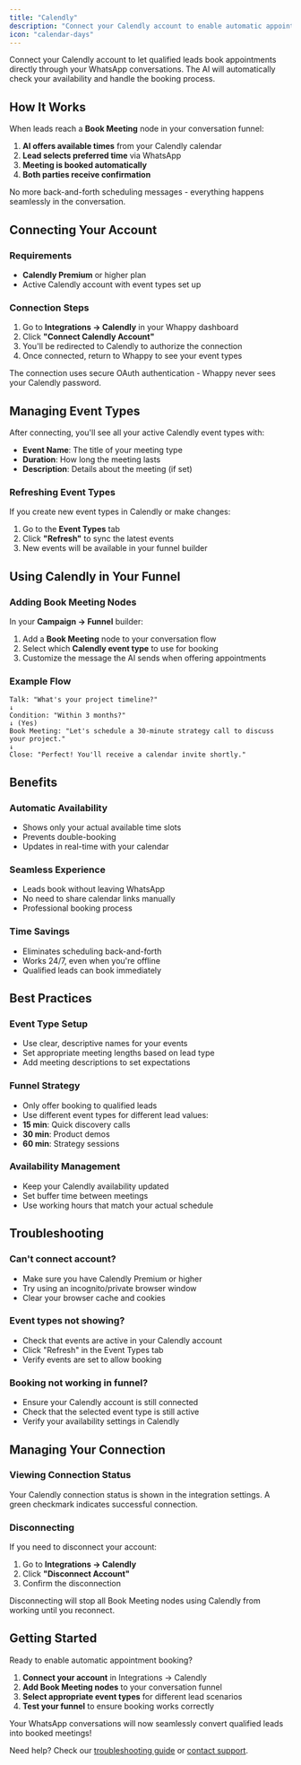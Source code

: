 ```yaml
---
title: "Calendly"
description: "Connect your Calendly account to enable automatic appointment booking in WhatsApp conversations"
icon: "calendar-days"
---
```


Connect your Calendly account to let qualified leads book appointments directly through your WhatsApp conversations. The AI will automatically check your availability and handle the booking process.

## How It Works

When leads reach a **Book Meeting** node in your conversation funnel:

1. **AI offers available times** from your Calendly calendar
2. **Lead selects preferred time** via WhatsApp
3. **Meeting is booked automatically**
4. **Both parties receive confirmation**

No more back-and-forth scheduling messages - everything happens seamlessly in the conversation.

## Connecting Your Account

### Requirements
- **Calendly Premium** or higher plan
- Active Calendly account with event types set up

### Connection Steps

1. Go to **Integrations → Calendly** in your Whappy dashboard
2. Click **"Connect Calendly Account"**
3. You'll be redirected to Calendly to authorize the connection
4. Once connected, return to Whappy to see your event types

<Note>
    The connection uses secure OAuth authentication - Whappy never sees your Calendly password.
</Note>

## Managing Event Types

After connecting, you'll see all your active Calendly event types with:

- **Event Name**: The title of your meeting type
- **Duration**: How long the meeting lasts
- **Description**: Details about the meeting (if set)

### Refreshing Event Types

If you create new event types in Calendly or make changes:

1. Go to the **Event Types** tab
2. Click **"Refresh"** to sync the latest events
3. New events will be available in your funnel builder

## Using Calendly in Your Funnel

### Adding Book Meeting Nodes

In your **Campaign → Funnel** builder:

1. Add a **Book Meeting** node to your conversation flow
2. Select which **Calendly event type** to use for booking
3. Customize the message the AI sends when offering appointments

### Example Flow

```
Talk: "What's your project timeline?"
↓
Condition: "Within 3 months?"
↓ (Yes)
Book Meeting: "Let's schedule a 30-minute strategy call to discuss your project."
↓
Close: "Perfect! You'll receive a calendar invite shortly."
```

## Benefits

### **Automatic Availability**
- Shows only your actual available time slots
- Prevents double-booking
- Updates in real-time with your calendar

### **Seamless Experience**
- Leads book without leaving WhatsApp
- No need to share calendar links manually
- Professional booking process

### **Time Savings**
- Eliminates scheduling back-and-forth
- Works 24/7, even when you're offline
- Qualified leads can book immediately

## Best Practices

### **Event Type Setup**
- Use clear, descriptive names for your events
- Set appropriate meeting lengths based on lead type
- Add meeting descriptions to set expectations

### **Funnel Strategy**
- Only offer booking to qualified leads
- Use different event types for different lead values:
- **15 min**: Quick discovery calls
- **30 min**: Product demos
- **60 min**: Strategy sessions

### **Availability Management**
- Keep your Calendly availability updated
- Set buffer time between meetings
- Use working hours that match your actual schedule

## Troubleshooting

### **Can't connect account?**
- Make sure you have Calendly Premium or higher
- Try using an incognito/private browser window
- Clear your browser cache and cookies

### **Event types not showing?**
- Check that events are active in your Calendly account
- Click "Refresh" in the Event Types tab
- Verify events are set to allow booking

### **Booking not working in funnel?**
- Ensure your Calendly account is still connected
- Check that the selected event type is still active
- Verify your availability settings in Calendly

## Managing Your Connection

### **Viewing Connection Status**
Your Calendly connection status is shown in the integration settings. A green checkmark indicates successful connection.

### **Disconnecting**
If you need to disconnect your account:

1. Go to **Integrations → Calendly**
2. Click **"Disconnect Account"**
3. Confirm the disconnection

<Warning>
    Disconnecting will stop all Book Meeting nodes using Calendly from working until you reconnect.
</Warning>

## Getting Started

Ready to enable automatic appointment booking?

1. **Connect your account** in Integrations → Calendly
2. **Add Book Meeting nodes** to your conversation funnel
3. **Select appropriate event types** for different lead scenarios
4. **Test your funnel** to ensure booking works correctly

Your WhatsApp conversations will now seamlessly convert qualified leads into booked meetings!

Need help? Check our [troubleshooting guide](/support/troubleshooting) or [contact support](/support/contact-support).
